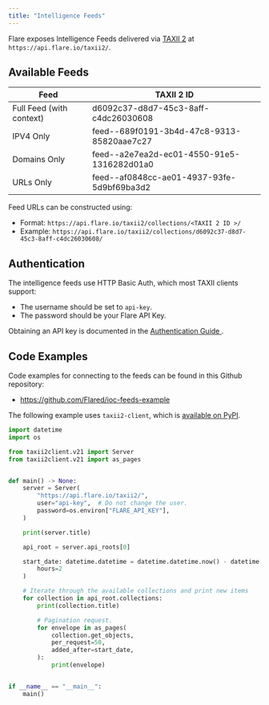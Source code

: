 ```yaml
---
title: "Intelligence Feeds"
---
```



<GatedAccessFeature />

Flare exposes Intelligence Feeds delivered via
[TAXII 2](https://oasis-open.github.io/cti-documentation/taxii/intro.html)
at `https://api.flare.io/taxii2/`.

## Available Feeds

| Feed | TAXII 2 ID |
| ---- | ---------- |
| Full Feed (with context) | d6092c37-d8d7-45c3-8aff-c4dc26030608 |
| IPV4 Only | feed--689f0191-3b4d-47c8-9313-85820aae7c27 |
| Domains Only | feed--a2e7ea2d-ec01-4550-91e5-1316282d01a0 |
| URLs Only | feed--af0848cc-ae01-4937-93fe-5d9bf69ba3d2 |

Feed URLs can be constructed using:
- Format: `https://api.flare.io/taxii2/collections/<TAXII 2 ID >/`
- Example: `https://api.flare.io/taxii2/collections/d6092c37-d8d7-45c3-8aff-c4dc26030608/`

## Authentication

The intelligence feeds use HTTP Basic Auth, which most TAXII clients support:
- The username should be set to `api-key`.
- The password should be your Flare API Key.

Obtaining an API key is documented in the
[Authentication Guide <Icon icon="book" size={16} />](/concepts/authentication).

## Code Examples

Code examples for connecting to the feeds can be found in this Github repository:
- https://github.com/Flared/ioc-feeds-example

The following example uses `taxii2-client`, which is
[available on PyPI](https://pypi.org/project/taxii2-client/).

```python
import datetime
import os

from taxii2client.v21 import Server
from taxii2client.v21 import as_pages


def main() -> None:
    server = Server(
        "https://api.flare.io/taxii2/",
        user="api-key",  # Do not change the user.
        password=os.environ["FLARE_API_KEY"],
    )

    print(server.title)

    api_root = server.api_roots[0]

    start_date: datetime.datetime = datetime.datetime.now() - datetime.timedelta(
        hours=2
    )

    # Iterate through the available collections and print new items
    for collection in api_root.collections:
        print(collection.title)

        # Pagination request.
        for envelope in as_pages(
            collection.get_objects,
            per_request=50,
            added_after=start_date,
        ):
            print(envelope)


if __name__ == "__main__":
    main()
```
